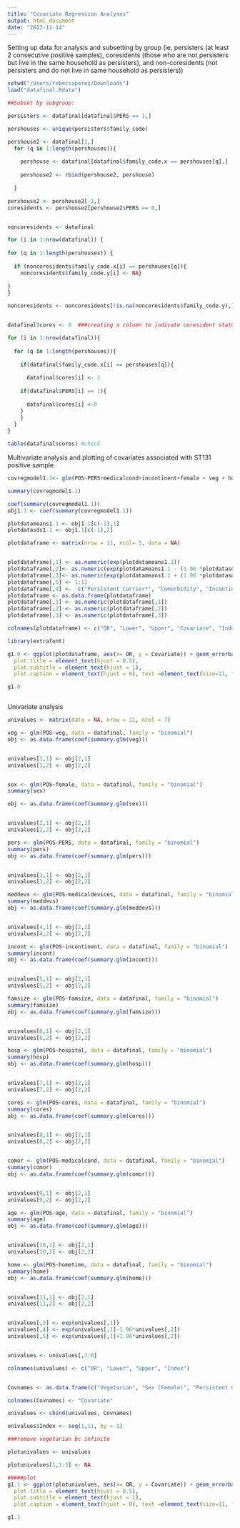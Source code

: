 ```yaml
---
title: "Covariate Regression Analyses"
output: html_document
date: "2023-11-14"
---
```


Setting up data for analysis and subsetting by group (ie, persisters (at least 2 
consecutive positive samples), coresidents (those who are not persisters but live in the same household as persisters), and non-coresidents (not persisters and do not live in same household as persisters))
```r
setwd("/Users/rebeccaperez/Downloads")
load("datafinal.Rdata")

##Subset by subgroup:

persisters <- datafinal[datafinal$PERS == 1,]

pershouses <- unique(persisters$family_code)

pershouse2 <- datafinal[1,]
  for (q in 1:length(pershouses)){
    
    pershouse <- datafinal[datafinal$family_code.x == pershouses[q],]
    
    pershouse2 <- rbind(pershouse2, pershouse)
    
  }

pershouse2 <- pershouse2[-1,]
coresidents <- pershouse2[pershouse2$PERS == 0,]


noncoresidents <- datafinal

for (i in 1:nrow(datafinal)) {
  
for (q in 1:length(pershouses)) { 
  
  if (noncoresidents$family_code.x[i] == pershouses[q]){
    noncoresidents$family_code.y[i] <- NA}
 
}
}

noncoresidents <- noncoresidents[!is.na(noncoresidents$family_code.y),]


datafinal$cores <- 0  ###creating a column to indicate coresident status 

for (i in 1:nrow(datafinal)){
  
  for (q in 1:length(pershouses)){
    
    if(datafinal$family_code.x[i] == pershouses[q]){
      
      datafinal$cores[i] <- 1
      
    if(datafinal$PERS[i] == 1){
      
      datafinal$cores[i] <-0 
    }
    }
  }
}

table(datafinal$cores) #check 


```

Multivariate analysis and plotting of covariates associated with ST131 positive sample 
```r

covregmodel1.1<- glm(POS~PERS+medicalcond+incontinent+female + veg + hospital + medicaldevices + age + hometime + famsize + cores, data=datafinal)

summary(covregmodel1.1)

coef(summary(covregmodel1.1))
obj1.1 <- coef(summary(covregmodel1.1))

plotdatameans1.1 <- obj1.1[c(-1),1]
plotdatasds1.1 <- obj1.1[c(-1),2]

plotdataframe <- matrix(nrow = 11, ncol= 5, data = NA)


plotdataframe[,1] <- as.numeric(exp(plotdatameans1.1))
plotdataframe[,2]<- as.numeric(exp(plotdatameans1.1 - (1.96 *plotdatasds1.1)))
plotdataframe[,3]<- as.numeric(exp(plotdatameans1.1 + (1.96 *plotdatasds1.1)))
plotdataframe[,5] <- 1:11
plotdataframe[,4] <-  c("Persistent Carrier*", "Comorbidity", "Incontinence", "Sex (Female)", "Vegetarian", "Hospital Stay in Past Year", "Medical Devices", "Age", ">30 hours per week spent at home", "Family Size", "Coresident (lives with persistent carrier)" )
plotdataframe <- as.data.frame(plotdataframe)
plotdataframe[,1] <- as.numeric(plotdataframe[,1])
plotdataframe[,2] <- as.numeric(plotdataframe[,2])
plotdataframe[,3] <- as.numeric(plotdataframe[,3])

colnames(plotdataframe) <- c("OR", "Lower", "Upper", "Covariate", "Index")

library(extrafont)

g1.0 <- ggplot(plotdataframe, aes(x= OR, y = Covariate)) + geom_errorbar(aes(xmin = Lower, xmax = Upper, width = .5), color="black") +  geom_point(aes(x= OR, y = Covariate), size = 1.8) + geom_vline(xintercept = 1, color = "black", linetype = "dashed") + scale_x_continuous(trans = 'log10', breaks = seq(0, 2, .25), labels = as.character(seq(0,2,.25))) + theme(
  plot.title = element_text(hjust = 0.5),
  plot.subtitle = element_text(hjust = 1),
  plot.caption = element_text(hjust = 0), text =element_text(size=11, family = "Arial"), panel.background = element_rect(fill = "white", color = "white"), panel.grid = element_line(color = "grey")) + xlab(label = "Multivariate Odds Ratio") + ylab(label = "")

g1.0



```

Univariate analysis 

```r

univalues <- matrix(data = NA, nrow = 11, ncol = 7)

veg <- glm(POS~veg, data = datafinal, family = "binomial")
obj <- as.data.frame(coef(summary.glm(veg)))


univalues[1,1] <- obj[2,1]
univalues[1,2] <- obj[2,2]


sex <- glm(POS~female, data = datafinal, family = "binomial")
summary(sex)

obj <- as.data.frame(coef(summary.glm(sex)))


univalues[2,1] <- obj[2,1]
univalues[2,2] <- obj[2,2]

pers <- glm(POS~PERS, data = datafinal, family = "binomial")
summary(pers)
obj <- as.data.frame(coef(summary.glm(pers)))


univalues[3,1] <- obj[2,1]
univalues[3,2] <- obj[2,2]

meddevs <- glm(POS~medicaldevices, data = datafinal, family = "binomial")
summary(meddevs)
obj <- as.data.frame(coef(summary.glm(meddevs)))


univalues[4,1] <- obj[2,1]
univalues[4,2] <- obj[2,2]

incont <- glm(POS~incontinent, data = datafinal, family = "binomial")
summary(incont)
obj <- as.data.frame(coef(summary.glm(incont)))


univalues[5,1] <- obj[2,1]
univalues[5,2] <- obj[2,2]

famsize <- glm(POS~famsize, data = datafinal, family = "binomial")
summary(famsize)
obj <- as.data.frame(coef(summary.glm(famsize)))


univalues[6,1] <- obj[2,1]
univalues[6,2] <- obj[2,2]

hosp <- glm(POS~hospital, data = datafinal, family = "binomial")
summary(hosp)
obj <- as.data.frame(coef(summary.glm(hosp)))


univalues[7,1] <- obj[2,1]
univalues[7,2] <- obj[2,2]

cores <- glm(POS~cores, data = datafinal, family = "binomial")
summary(cores)
obj <- as.data.frame(coef(summary.glm(cores)))


univalues[8,1] <- obj[2,1]
univalues[8,2] <- obj[2,2]


comor <- glm(POS~medicalcond, data = datafinal, family = "binomial")
summary(comor)
obj <- as.data.frame(coef(summary.glm(comor)))


univalues[9,1] <- obj[2,1]
univalues[9,2] <- obj[2,2]

age <- glm(POS~age, data = datafinal, family = "binomial")
summary(age)
obj <- as.data.frame(coef(summary.glm(age)))


univalues[10,1] <- obj[2,1]
univalues[10,2] <- obj[2,2]

home <- glm(POS~hometime, data = datafinal, family = "binomial")
summary(home)
obj <- as.data.frame(coef(summary.glm(home)))


univalues[11,1] <- obj[2,1]
univalues[11,2] <- obj[2,2]


univalues[,3] <- exp(univalues[,1])
univalues[,4] <- exp(univalues[,1]-1.96*univalues[,2])
univalues[,5] <- exp(univalues[,1]+1.96*univalues[,2])


univalues <- univalues[,3:6]

colnames(univalues) <- c("OR", "Lower", "Upper", "Index")


Covnames <- as.data.frame(c("Vegetarian", "Sex (Female)", "Persistent Carrier*", "Medical Devices", "Incontinence", "Family Size", "Hospital Stay in Past Year", "Coresident (lives with persistent carrier)", "Comorbidity", "Age", ">30 hours per week spent at home"))

colnames(Covnames) <- "Covariate"

univalues <- cbind(univalues, Covnames)

univalues$Index <- seq(1,11, by = 1)

###remove vegetarian bc infinite 

plotunivalues <- univalues

plotunivalues[1,1:3] <- NA

#####plot 
g1.1 <- ggplot(plotunivalues, aes(x= OR, y = Covariate)) + geom_errorbar(aes(xmin = Lower, xmax = Upper, width = .5), color="black") +  geom_point(aes(x= OR, y = Covariate), size = 1.8) + geom_vline(xintercept = 1, color = "black", linetype = "dashed") + scale_x_continuous(trans = 'log10') + theme(
  plot.title = element_text(hjust = 0.5),
  plot.subtitle = element_text(hjust = 1),
  plot.caption = element_text(hjust = 0), text =element_text(size=11, family = "Arial"), panel.background = element_rect(fill = "white", color = "white"), panel.grid = element_line(color = "grey")) + xlab(label = "Univariate Odds Ratio") + ylab(label = "")

g1.1

```

